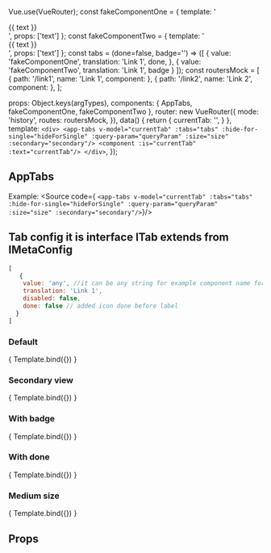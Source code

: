 Vue.use(VueRouter);
const fakeComponentOne = {
    template: '<div>{{ text }}</div>',
    props: ['text']
};
const fakeComponentTwo = {
    template: '<div>{{ text }}</div>',
    props: ['text']
};
const tabs = (done=false, badge='') => ([
  {
    value: 'fakeComponentOne',
    translation: 'Link 1',
    done,
  },
  {
    value: 'fakeComponentTwo',
    translation: 'Link 1',
    badge
  }
]);
const routersMock =  [
    { path: '/link1', name: 'Link 1', component: <router-view />},
    { path: '/link2', name: 'Link 2', component: <router-view />},
];

<Meta title="ui-kit/AppTabs" component={AppTabs} />

  props: Object.keys(argTypes),
  components: { AppTabs, fakeComponentOne, fakeComponentTwo },
  router: new VueRouter({
    mode: 'history',
    routes: routersMock,
  }),
    data() {
        return {
            currentTab: '',
        }
    },
  template: `
      <div>
        <app-tabs
          v-model="currentTab"
          :tabs="tabs"
          :hide-for-single="hideForSingle"
          :query-param="queryParam"
          :size="size"
          :secondary="secondary"/>
        <component :is="currentTab" :text="currentTab"/>
      </div>
    `,
});


## AppTabs

Example:
<Source code={
  ` <app-tabs
          v-model="currentTab"
          :tabs="tabs"
          :hide-for-single="hideForSingle"
          :query-param="queryParam"
          :size="size"
          :secondary="secondary"/>
`}/>


## Tab config it is interface ITab extends from IMetaConfig
```js
[
   {
    value: 'any', //it can be any string for example component name for use in <component :is="value" />
    translation: 'Link 1',
    disabled: false,
    done: false // added icon done before label
  }
]
```

### Default
<Canvas>
  <Story name="Default view" args={{ hideForSingle: false, secondary: false, queryParam: 'type', tabs: tabs(),  size: 'default' }}>
    { Template.bind({}) }
  </Story>
</Canvas>


### Secondary view
<Canvas>
  <Story name="Secondary view" args={{
      hideForSingle: false,
      secondary: true,
      queryParam: 'type',
      tabs: tabs(),
      size: 'default'
  }}>
    { Template.bind({}) }
  </Story>
</Canvas>

### With badge
<Canvas>
  <Story name="With badge view" args={{
      hideForSingle: false,
      secondary: true,
      queryParam: 'type',
      tabs: tabs(false, 'new'),
      size: 'default'
  }}>
    { Template.bind({}) }
  </Story>
</Canvas>

### With done
<Canvas>
    <Story name="With done view" args={{
        hideForSingle: false,
        secondary: true,
        queryParam: 'type',
        tabs: tabs(true),
        size: 'default'
    }}>
        { Template.bind({}) }
    </Story>
</Canvas>

### Medium size
<Canvas>
    <Story name="Medium size view" args={{
        hideForSingle: false,
        secondary: true,
        queryParam: 'type',
        tabs: tabs(),
        size: 'medium'
    }}>
        { Template.bind({}) }
    </Story>
</Canvas>

## Props
<ArgsTable story="Default view" />
